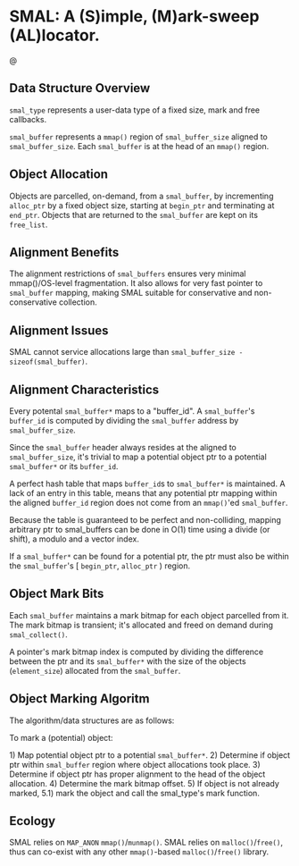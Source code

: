 
= SMAL: A (S)imple, (M)ark-sweep (AL)locator. =
@
== Data Structure Overview ==

<code>smal_type</code> represents a user-data type of a fixed size, mark and free callbacks.

<code>smal_buffer</code> represents a <code>mmap()</code> region of <code>smal_buffer_size</code> aligned to <code>smal_buffer_size</code>.
Each <code>smal_buffer</code> is at the head of an <code>mmap()</code> region.

== Object Allocation ==

Objects are parcelled, on-demand, from a <code>smal_buffer</code>, by incrementing <code>alloc_ptr</code> by a fixed object size, starting at <code>begin_ptr</code>
and terminating at <code>end_ptr</code>.
Objects that are returned to the <code>smal_buffer</code> are kept on its <code>free_list</code>.

== Alignment Benefits ==

The alignment restrictions of <code>smal_buffers</code> ensures very minimal mmap()/OS-level fragmentation.
It also allows for very fast pointer to <code>smal_buffer</code> mapping, making SMAL
suitable for conservative and non-conservative collection.

== Alignment Issues ==

SMAL cannot service allocations large than <code>smal_buffer_size - sizeof(smal_buffer)</code>.

== Alignment Characteristics ==

Every potental <code>smal_buffer*</code> maps to a "buffer_id".  A <code>smal_buffer</code>'s <code>buffer_id</code> is computed
by dividing the <code>smal_buffer</code> address by <code>smal_buffer_size</code>.

Since the <code>smal_buffer</code> header always resides at the aligned to <code>smal_buffer_size</code>, 
it's trivial to map a potential object ptr to a potential <code>smal_buffer*</code> or its <code>buffer_id</code>.

A perfect hash table that maps <code>buffer_id</code>s to <code>smal_buffer*</code> is maintained.
A lack of an entry in this table, means that any potential
ptr mapping within the aligned <code>buffer_id</code> region does not come from an <code>mmap()</code>'ed <code>smal_buffer</code>.  

Because the table is guaranteed to be perfect and non-colliding, mapping arbitrary ptr to 
smal_buffers can be done in O(1) time using a divide (or shift), a modulo and a vector index.

If a <code>smal_buffer*</code> can be found for a potential ptr, the ptr must also be within the <code>smal_buffer</code>'s
[ <code>begin_ptr</code>, <code>alloc_ptr</code> ) region.

== Object Mark Bits ==

Each <code>smal_buffer</code> maintains a mark bitmap for each object parcelled from it.
The mark bitmap is transient; it's allocated and freed on demand during <code>smal_collect()</code>.

A pointer's mark bitmap index is computed by dividing the difference between the ptr and its <code>smal_buffer*</code> with
the size of the objects (<code>element_size</code>) allocated from the <code>smal_buffer</code>.

== Object Marking Algoritm ==

The algorithm/data structures are as follows:

To mark a (potential) object:

1) Map potential object ptr to a potential <code>smal_buffer*</code>.
2) Determine if object ptr within <code>smal_buffer</code> region where object allocations took place.
3) Determine if object ptr has proper alignment to the head of the object allocation.
4) Determine the mark bitmap offset.
5) If object is not already marked, 
5.1) mark the object and call the smal_type's mark function.

== Ecology ==

SMAL relies on <code>MAP_ANON</code> <code>mmap()</code>/<code>munmap()</code>.
SMAL relies on <code>malloc()</code>/<code>free()</code>, thus can co-exist with any other <code>mmap()</code>-based <code>malloc()</code>/<code>free()</code> library.


